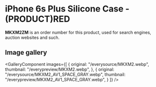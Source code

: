 
# iPhone 6s Plus Silicone Case - (PRODUCT)RED

<Callout type='info' emoji='👉🏻'>**MKXM2ZM** is an order number for this product, used for search engines, auction websites and such.</Callout>

## Image gallery

<GalleryComponent
    images={[
      {
        original: "/everysource/MKXM2.webp",
        thumbnail: "/everypreview/MKXM2.webp",
      },
      {
        original: "/everysource/MKXM2_AV1_SPACE_GRAY.webp",
        thumbnail: "/everypreview/MKXM2_AV1_SPACE_GRAY.webp",
      }
    ]}
  />
